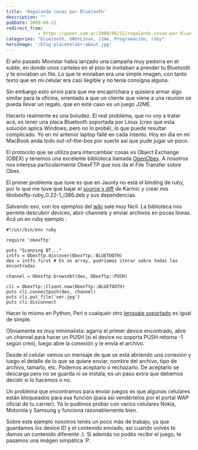 ```yaml
---
title: 'Regalando cosas por Bluetooth'
description: ""
pubDate: 2009-08-12
redirect_from: 
            - https://gazer.com.ar/2009/08/12/regalando-cosas-por-bluetooth/
categories: "bluetooth, GNU+Linux, j2me, Programación, ruby"
heroImage: '/blog-placeholder-about.jpg'
---
```

El año pasado Movistar había lanzado una campaña muy pedorra en el subte, en donde unos carteles en el piso te invitaban a prender tu Bluetooth y te enviaban un file. Lo que te enviaban era una simple imagen, con tanto texto que en mi celular era casi ilegible y no tenía consigna alguna.

Sin embargo esto sirvió para que me encaprichara y quisiera armar algo similar para la oficina, orientado a que un cliente que viene a una reunión se pueda llevar un regalo, que en este caso es un juego J2ME.

Hacerlo realmente es una boludez. El real problema, que no voy a tratar acá, es tener una placa Bluetooth soportada por Linux (creo que esta solución aplica Windows, pero no lo probé), lo que puede resultar complicado. Yo en mi anterior laptop fallé en cada intento. Hoy en día en mi MacBook anda todo out-of-the-box por suerte así que pude jugar un poco.

El protocolo que se utiliza para intercambiar cosas es Object Exchange (OBEX) y tenemos una excelente biblioteca llamada [OpenObex](http://dev.zuckschwerdt.org/openobex/). A nosotros nos interesa particularmente ObexFTP que nos da el File Transfer sobre Obex.

El primer problema que tuve es que en Jaunty no está el binding de ruby, por lo que me tuve que bajar el [source y diff](https://launchpad.net/ubuntu/karmic/+source/obexftp/0.22-1) de Karmic y crear mis libobexftp-ruby_0.22-1_i386.deb y sus dependencias.

Salvando eso, con los ejemplos del [wiki](http://dev.zuckschwerdt.org/openobex/wiki/ObexFtpExampleClientRuby) sale muy fácil. La biblioteca nos permite descubrir devices, abrir channels y enviar archivos en pocas líneas. Acá un en ruby ejemplo :

```
#!/usr/bin/env ruby

require 'obexftp'

puts "Scanning BT..."
intfs = Obexftp.discover(Obexftp::BLUETOOTH)
dev = intfs.first # Es un array, podríamos iterar sobre todas las encontradas

channel = Obexftp.browsebt(dev, Obexftp::PUSH)

cli = Obexftp::Client.new(Obexftp::BLUETOOTH)
puts cli.connectpush(dev, channel)
puts cli.put_file('ver.jpg')
puts cli.disconnect
```

Hacer lo mismo en Python, Perl o cualqueir otro [lenguaje soportado](http://dev.zuckschwerdt.org/openobex/wiki/ObexFtpBindings) es igual de simple.

Obviamente es muy minimalista: agarra el primer device encontrado, abre un channel para hacer un PUSH (si el device no soporta PUSH retorna -1 según creo), luego abre la conexión y le envía el archivo.

Desde el celular vemos un mensaje de que se está abriendo una conexión y luego el detalle de lo que se quiere enviar, nombre del archivo, tipo de archivo, tamaño, etc. Podemos aceptarlo o rechazarlo. De aceptarlo se descarga pero no se guarda ni se instala, es un paso extra que debemos decidir si lo hacemos o no.

Un problema que encontramos para enviar juegos es que algunos celulares están bloqueados para esa función (para así vendértelos por el portal WAP oficial de tu carrier). Ya lo pudimos probar con varios celulares Nokia, Motorola y Samsung y funciona razonablemente bien.

Sobre este ejemplo nosotros tenés un poco más de trabajo, ya que guardamos los device ID y el contenido enviado, así cuando volvés te damos un contenido diferente :). Si además no podés recibir el juego, te pasamos una imágen simpática :P.
